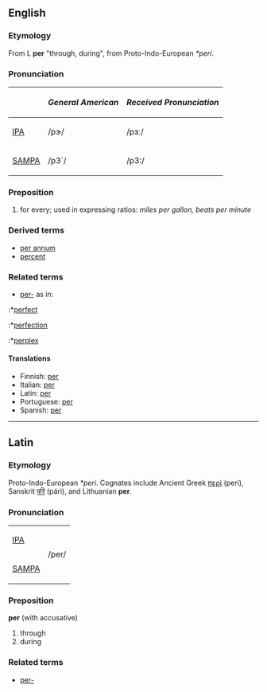 ==English==
===Etymology===
From L '''per''' "through, during", from Proto-Indo-European ''*peri''.

===Pronunciation===
{| border=1 cellpadding=5
! !! ''General American'' !! ''Received Pronunciation''
|-
| [[w:IPA|IPA]] || /pɝ/ || /pɜː/
|-
| [[w:SAMPA|SAMPA]] || /p3`/ || /p3:/
|}

===Preposition===
# for every; used in expressing ratios: ''miles per gallon, beats per minute''

===Derived terms===
*[[per annum]]
*[[percent]]

===Related terms===
*[[per-]] as in:
:*[[perfect]]
:*[[perfection]]
:*[[perplex]]

====Translations====
*Finnish: [[per]]
*Italian: [[per]]
*Latin: [[per]]
*Portuguese: [[per]]
*Spanish: [[per]]

----

==Latin==
===Etymology===
Proto-Indo-European ''*peri''.  Cognates include Ancient Greek [[περί]] (peri), Sanskrit [[परि]] (pári), and Lithuanian '''per'''.

===Pronunciation===
{| border=1 cellpadding=5
| [[w:IPA|IPA]] 
|rowspan=2| /per/
|-
| [[w:SAMPA|SAMPA]]
|}

===Preposition===
'''per''' (with accusative)
#through
#during

===Related terms===
*[[per-]]